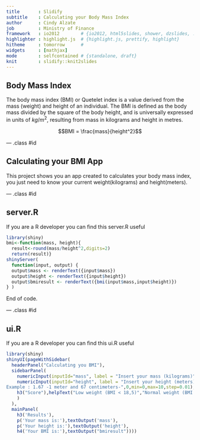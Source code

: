 ```yaml
---
title       : Slidify
subtitle    : Calculating your Body Mass Index
author      : Cindy Alzate
job         : Ministry of Finance
framework   : io2012        # {io2012, html5slides, shower, dzslides, ...}
highlighter : highlight.js  # {highlight.js, prettify, highlight}
hitheme     : tomorrow      # 
widgets     : [mathjax]
mode        : selfcontained # {standalone, draft}
knit        : slidify::knit2slides
---
```


## Body Mass Index

The body mass index (BMI) or Quetelet index is a value derived from the mass (weight) and height of an individual. The BMI is defined as the body mass divided by the square of the body height, and is universally expressed in units of $kg/m^2$, resulting from mass in kilograms and height in metres.

$$BMI = \frac{mass}{height^2}$$

--- .class #id 

## Calculating your BMI App

This project shows you an app created to calculates your body mass index, you just need to know your current weight(kilograms) and height(meters).

--- .class #id

## server.R

If you are a R developer you can find this server.R useful

```r
library(shiny)
bmi<-function(mass, height){
  result<-round(mass/height^2,digits=2)
  return(result)}
shinyServer( 
  function(input, output) {
  output$mass <- renderText({input$mass})
  output$height <- renderText({input$height}) 
  output$bmiresult <- renderText({bmi(input$mass,input$height)})
} )
```
End of code.

--- .class #id

## ui.R

If you are a R developer you can find this ui.R useful

```r
library(shiny)
shinyUI(pageWithSidebar(
  headerPanel("Calculating you BMI"),
  sidebarPanel(
    numericInput(inputId="mass", label = "Insert your mass (kilograms)",0, min=0,max=200,step=1),
    numericInput(inputId="height", label = "Insert your height (meters) 
Example : 1.67 -1 meter and 67 centimeters-",0,min=0,max=10,step=0.01),
    h3("Score"),helpText("Low weight (BMI < 18,5)","Normal weight (BMI = 18,5-24,99)", "Overweight (BMI = 25-29,99)","Obesity (BMI >= 30)"
    )
  ),
  mainPanel(
    h3('Results'),
    p('Your mass is:'),textOutput('mass'),
    p('Your height is:'),textOutput('height'),
    h4('Your BMI is:'),textOutput("bmiresult"))))
```

